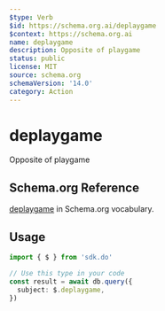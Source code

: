 ```yaml
---
$type: Verb
$id: https://schema.org.ai/deplaygame
$context: https://schema.org.ai
name: deplaygame
description: Opposite of playgame
status: public
license: MIT
source: schema.org
schemaVersion: '14.0'
category: Action
---
```


# deplaygame

Opposite of playgame

## Schema.org Reference

[deplaygame](https://schema.org/PlayGameAction) in Schema.org vocabulary.

## Usage

```typescript
import { $ } from 'sdk.do'

// Use this type in your code
const result = await db.query({
  subject: $.deplaygame,
})
```
